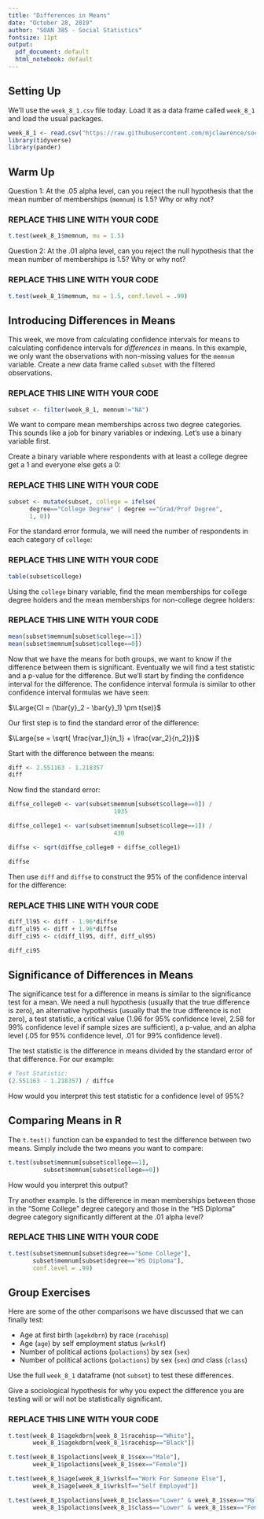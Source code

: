 ```yaml
---
title: "Differences in Means"
date: "October 28, 2019"
author: "SOAN 385 - Social Statistics"
fontsize: 11pt
output:
  pdf_document: default
  html_notebook: default
---
```


## Setting Up

We'll use the `week_8_1.csv` file today. Load it as a data frame called `week_8_1` and load the usual packages.

```r
week_8_1 <- read.csv("https://raw.githubusercontent.com/mjclawrence/soci385/master/data/week_8_1.csv")
library(tidyverse)
library(pander)
```


## Warm Up

Question 1: At the .05 alpha level, can you reject the null hypothesis that the mean number of memberships (`memnum`) is 1.5? Why or why not?

### REPLACE THIS LINE WITH YOUR CODE

```r
t.test(week_8_1$memnum, mu = 1.5)
```

Question 2: At the .01 alpha level, can you reject the null hypothesis that the mean number of memberships is 1.5? Why or why not?

### REPLACE THIS LINE WITH YOUR CODE

```r
t.test(week_8_1$memnum, mu = 1.5, conf.level = .99)
```


## Introducing Differences in Means

This week, we move from calculating confidence intervals for means to calculating confidence intervals for *differences* in means. In this example, we only want the observations with non-missing values for the `memnum` variable. Create a new data frame called `subset` with the filtered observations.

### REPLACE THIS LINE WITH YOUR CODE

```r
subset <- filter(week_8_1, memnum!="NA")
```

We want to compare mean memberships across two degree categories. This sounds like a job for binary variables or indexing. Let's use a binary variable first.

Create a binary variable where respondents with at least a college degree get a 1 and everyone else gets a 0:

### REPLACE THIS LINE WITH YOUR CODE

```r
subset <- mutate(subset, college = ifelse(
      degree=="College Degree" | degree =="Grad/Prof Degree", 
      1, 0))
```

For the standard error formula, we will need the number of respondents in each category of `college`:

### REPLACE THIS LINE WITH YOUR CODE

```r
table(subset$college)
```

Using the `college` binary variable, find the mean memberships for college degree holders and the mean memberships for non-college degree holders:

### REPLACE THIS LINE WITH YOUR CODE

```r
mean(subset$memnum[subset$college==1])
mean(subset$memnum[subset$college==0])
```

Now that we have the means for both groups, we want to know if the difference between them is significant. Eventually we will find a test statistic and a p-value for the difference. But we'll start by finding the confidence interval for the difference. The confidence interval formula is similar to other confidence interval formulas we have seen:

$\Large{CI = (\bar{y}_2 - \bar{y}_1) \pm t(se)}$

Our first step is to find the standard error of the difference:

$\Large{se = \sqrt{ \frac{var_1}{n_1} + \frac{var_2}{n_2}}}$

Start with the difference between the means:

```r
diff <- 2.551163 - 1.218357
diff
```

Now find the standard error:

```r
diffse_college0 <- var(subset$memnum[subset$college==0]) / 
                              1035

diffse_college1 <- var(subset$memnum[subset$college==1]) / 
                              430

diffse <- sqrt(diffse_college0 + diffse_college1)

diffse
```

Then use `diff` and `diffse` to construct the 95% of the confidence interval for the difference:

### REPLACE THIS LINE WITH YOUR CODE

```r
diff_ll95 <- diff - 1.96*diffse
diff_ul95 <- diff + 1.96*diffse
diff_ci95 <- c(diff_ll95, diff, diff_ul95)

diff_ci95
```


## Significance of Differences in Means

The significance test for a difference in means is similar to the significance test for a mean. We need a null hypothesis (usually that the true difference is zero), an alternative hypothesis (usually that the true difference is not zero), a test statistic, a critical value (1.96 for 95% confidence level, 2.58 for 99% confidence level if sample sizes are sufficient), a p-value, and an alpha level (.05 for 95% confidence level, .01 for 99% confidence level).

The test statistic is the difference in means divided by the standard error of that difference. For our example:

```r

# Test Statistic:
(2.551163 - 1.218357) / diffse
```

How would you interpret this test statistic for a confidence level of 95%?


## Comparing Means in R

The `t.test()` function can be expanded to test the difference between two means. Simply include the two means you want to compare:

```r
t.test(subset$memnum[subset$college==1], 
          subset$memnum[subset$college==0])
```

How would you interpret this output?

Try another example. Is the difference in mean memberships between those in the "Some College" degree category and those in the "HS Diploma" degree category significantly different at the .01 alpha level?

### REPLACE THIS LINE WITH YOUR CODE

```r
t.test(subset$memnum[subset$degree=="Some College"],
       subset$memnum[subset$degree=="HS Diploma"],
       conf.level = .99)
```


## Group Exercises

Here are some of the other comparisons we have discussed that we can finally test:

- Age at first birth (`agekdbrn`) by race (`racehisp`)
- Age (`age`) by self employment status (`wrkslf`)
- Number of political actions (`polactions`) by sex (`sex`)
- Number of political actions (`polactions`) by sex (`sex`) *and* class (`class`)


Use the full `week_8_1` dataframe (not `subset`) to test these differences.

Give a sociological hypothesis for why you expect the difference you are testing will or will not be statistically significant.

### REPLACE THIS LINE WITH YOUR CODE

```r
t.test(week_8_1$agekdbrn[week_8_1$racehisp=="White"],
       week_8_1$agekdbrn[week_8_1$racehisp=="Black"])
```

```r
t.test(week_8_1$polactions[week_8_1$sex=="Male"],
       week_8_1$polactions[week_8_1$sex=="Female"])
```

```r
t.test(week_8_1$age[week_8_1$wrkslf=="Work For Someone Else"],
       week_8_1$age[week_8_1$wrkslf=="Self Employed"])
```

```r
t.test(week_8_1$polactions[week_8_1$class=="Lower" & week_8_1$sex=="Male"],
       week_8_1$polactions[week_8_1$class=="Lower" & week_8_1$sex=="Female"])
```

